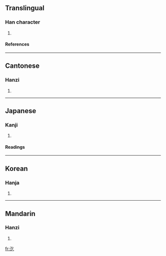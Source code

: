 ==Translingual==
===Han character===
{{Han char|rn=85|rad=水|as=03|sn=6|four=3811<sub>7</sub>|canj=水人弓 (EON)}}
# {{defn|Han|sort=水03}}
====References====
{{Han ref|kx=0605.080|dkj=17127|dj=0999.010|hdz=31552.050|uh=6C54|ud=27732|bh=C9FD|bd=51709}}

----
==Cantonese==
===Hanzi===
{{yue-hanzi|jyut=|y=ngat6}}
# {{defn|Cantonese}}

----
==Japanese==
===Kanji===
{{ja-kanji|grade=|rs=水03}}
# {{defn|Japanese}} 
====Readings====
{{ja-readings|on=[[きつ]] (kitsu), [[こち]] (kochi)|kun=}}

----
==Korean==
===Hanja===
{{ko-hanja|hangeul=흘|eumhun=|rv=heul|mr=hŭl|y=hul}}
# {{defn|Korean}}

----
==Mandarin==
===Hanzi===
{{cmn-hanzi|pin=[[qì]] ([[qi4]])|wg=ch'i<sup>4</sup>}}
# {{defn|Mandarin}}

[[fr:汔]]